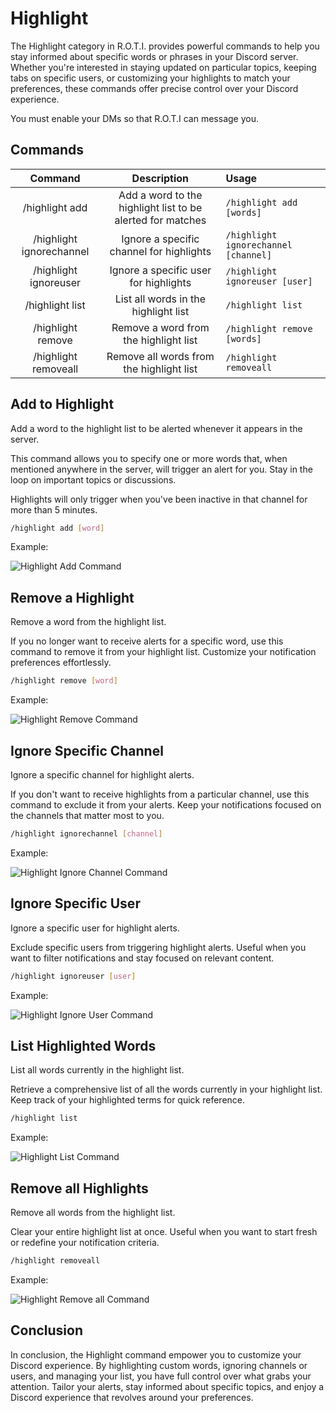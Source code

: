
# Highlight

The Highlight category in R.O.T.I. provides powerful commands to help you stay informed about specific words or phrases in your Discord server. Whether you're interested in staying updated on particular topics, keeping tabs on specific users, or customizing your highlights to match your preferences, these commands offer precise control over your Discord experience.

<Callout emoji="📌">
You must enable your DMs so that R.O.T.I can message you.
</Callout>

## Commands

|         Command          |                        Description                         | Usage                                |
| :----------------------: | :--------------------------------------------------------: | :----------------------------------- |
|      /highlight add      | Add a word to the highlight list to be alerted for matches | `/highlight add [words]`             |
| /highlight ignorechannel |          Ignore a specific channel for highlights          | `/highlight ignorechannel [channel]` |
|  /highlight ignoreuser   |           Ignore a specific user for highlights            | `/highlight ignoreuser [user]`       |
|     /highlight list      |            List all words in the highlight list            | `/highlight list`                    |
|    /highlight remove     |           Remove a word from the highlight list            | `/highlight remove [words]`          |
|   /highlight removeall   |          Remove all words from the highlight list          | `/highlight removeall`               |

## Add to Highlight

Add a word to the highlight list to be alerted whenever it appears in the server.

This command allows you to specify one or more words that, when mentioned anywhere in the server, will trigger an alert for you. Stay in the loop on important topics or discussions.

<Callout type="info">
Highlights will only trigger when you've been inactive in that channel for more than 5 minutes.
</Callout>

```bash filename="Usage"
/highlight add [word]
```

Example:

![Highlight Add Command](./img/hl-add.png)

## Remove a Highlight

Remove a word from the highlight list.

If you no longer want to receive alerts for a specific word, use this command to remove it from your highlight list. Customize your notification preferences effortlessly.

```bash filename="Usage"
/highlight remove [word]
```

Example:

![Highlight Remove Command](./img/hl-remove.png)

## Ignore Specific Channel

Ignore a specific channel for highlight alerts.

If you don't want to receive highlights from a particular channel, use this command to exclude it from your alerts. Keep your notifications focused on the channels that matter most to you.

```bash filename="Usage"
/highlight ignorechannel [channel]
```

Example:

![Highlight Ignore Channel Command](./img/hl-ignore-channel.png)

## Ignore Specific User

Ignore a specific user for highlight alerts.

Exclude specific users from triggering highlight alerts. Useful when you want to filter notifications and stay focused on relevant content.

```bash filename="Usage"
/highlight ignoreuser [user]
```

Example:

![Highlight Ignore User Command](./img/hl-ignore-user.png)

## List Highlighted Words

List all words currently in the highlight list.

Retrieve a comprehensive list of all the words currently in your highlight list. Keep track of your highlighted terms for quick reference.

```bash filename="Usage"
/highlight list
```

Example:

![Highlight List Command](./img/hl-list.png)

## Remove all Highlights

Remove all words from the highlight list.

Clear your entire highlight list at once. Useful when you want to start fresh or redefine your notification criteria.

```bash filename="Usage"
/highlight removeall
```

Example:

![Highlight Remove all Command](./img/hl-remove-all.png)

## <span className="txp">Conclusion</span>

In conclusion, the Highlight command empower you to customize your Discord experience. By highlighting custom words, ignoring channels or users, and managing your list, you have full control over what grabs your attention. Tailor your alerts, stay informed about specific topics, and enjoy a Discord experience that revolves around your preferences.